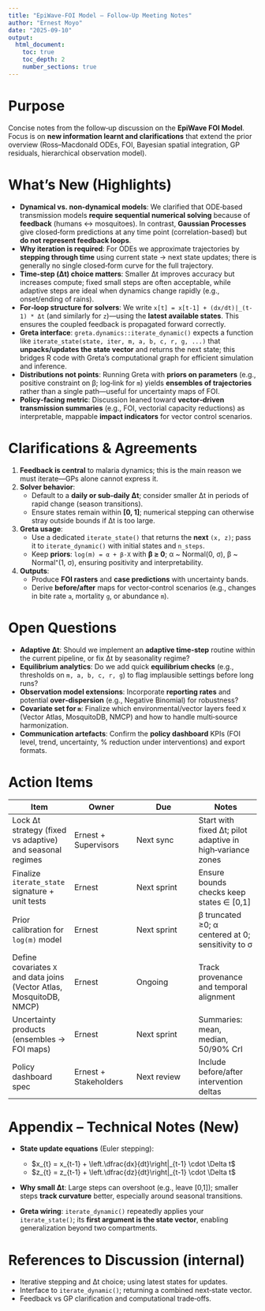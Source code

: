 ```yaml
---
title: "EpiWave‑FOI Model – Follow‑Up Meeting Notes"
author: "Ernest Moyo"
date: "2025-09-10"
output:
  html_document:
    toc: true
    toc_depth: 2
    number_sections: true
---
```


# Purpose

Concise notes from the follow‑up discussion on the **EpiWave FOI Model**. Focus is on **new information learnt and clarifications** that extend the prior overview (Ross–Macdonald ODEs, FOI, Bayesian spatial integration, GP residuals, hierarchical observation model).

# What’s New (Highlights)

-   **Dynamical vs. non‑dynamical models**: We clarified that ODE‑based transmission models **require sequential numerical solving** because of **feedback** (humans ↔ mosquitoes). In contrast, **Gaussian Processes** give closed‑form predictions at any time point (correlation-based) but **do not represent feedback loops**.
-   **Why iteration is required**: For ODEs we approximate trajectories by **stepping through time** using current state → next state updates; there is generally no single closed‑form curve for the full trajectory.
-   **Time‑step (Δt) choice matters**: Smaller Δt improves accuracy but increases compute; fixed small steps are often acceptable, while adaptive steps are ideal when dynamics change rapidly (e.g., onset/ending of rains).
-   **For‑loop structure for solvers**: We write `x[t] = x[t-1] + (dx/dt)|_(t-1) * Δt` (and similarly for `z`)—using the **latest available states**. This ensures the coupled feedback is propagated forward correctly.
-   **Greta interface**: `greta.dynamics::iterate_dynamic()` expects a function like `iterate_state(state, iter, m, a, b, c, r, g, ...)` that **unpacks/updates the state vector** and returns the next state; this bridges R code with Greta’s computational graph for efficient simulation and inference.
-   **Distributions not points**: Running Greta with **priors on parameters** (e.g., positive constraint on β; log‑link for `m`) yields **ensembles of trajectories** rather than a single path—useful for uncertainty maps of FOI.
-   **Policy‑facing metric**: Discussion leaned toward **vector‑driven transmission summaries** (e.g., FOI, vectorial capacity reductions) as interpretable, mappable **impact indicators** for vector control scenarios.

# Clarifications & Agreements

1.  **Feedback is central** to malaria dynamics; this is the main reason we must iterate—GPs alone cannot express it.
2.  **Solver behavior**:
    -   Default to a **daily or sub‑daily Δt**; consider smaller Δt in periods of rapid change (season transitions).
    -   Ensure states remain within **[0, 1]**; numerical stepping can otherwise stray outside bounds if Δt is too large.
3.  **Greta usage**:
    -   Use a dedicated `iterate_state()` that returns the **next** `(x, z)`; pass it to `iterate_dynamic()` with initial states and `n_steps`.
    -   Keep **priors**: `log(m) = α + β·X` with **β ≥ 0**; α \~ Normal(0, σ), β \~ Normal⁺(1, σ), ensuring positivity and interpretability.
4.  **Outputs**:
    -   Produce **FOI rasters** and **case predictions** with uncertainty bands.
    -   Derive **before/after** maps for vector‑control scenarios (e.g., changes in bite rate `a`, mortality `g`, or abundance `m`).

# Open Questions

-   **Adaptive Δt**: Should we implement an **adaptive time‑step** routine within the current pipeline, or fix Δt by seasonality regime?
-   **Equilibrium analytics**: Do we add quick **equilibrium checks** (e.g., thresholds on `m, a, b, c, r, g`) to flag implausible settings before long runs?
-   **Observation model extensions**: Incorporate **reporting rates** and potential **over‑dispersion** (e.g., Negative Binomial) for robustness?
-   **Covariate set for `m`**: Finalize which environmental/vector layers feed `X` (Vector Atlas, MosquitoDB, NMCP) and how to handle multi‑source harmonization.
-   **Communication artefacts**: Confirm the **policy dashboard** KPIs (FOI level, trend, uncertainty, % reduction under interventions) and export formats.

# Action Items

| Item | Owner | Due | Notes |
|------------------|------------------|------------------|------------------|
| Lock Δt strategy (fixed vs adaptive) and seasonal regimes | Ernest + Supervisors | Next sync | Start with fixed Δt; pilot adaptive in high‑variance zones |
| Finalize `iterate_state` signature + unit tests | Ernest | Next sprint | Ensure bounds checks keep states ∈ [0,1] |
| Prior calibration for `log(m)` model | Ernest | Next sprint | β truncated ≥0; α centered at 0; sensitivity to σ |
| Define covariates `X` and data joins (Vector Atlas, MosquitoDB, NMCP) | Ernest | Ongoing | Track provenance and temporal alignment |
| Uncertainty products (ensembles → FOI maps) | Ernest | Next sprint | Summaries: mean, median, 50/90% CrI |
| Policy dashboard spec | Ernest + Stakeholders | Next review | Include before/after intervention deltas |

# Appendix – Technical Notes (New)

-   **State update equations** (Euler stepping):

    -   $x_{t} = x_{t-1} + \left.\dfrac{dx}{dt}\right|_{t-1} \cdot \Delta t$
    -   $z_{t} = z_{t-1} + \left.\dfrac{dz}{dt}\right|_{t-1} \cdot \Delta t$

-   **Why small Δt**: Large steps can overshoot (e.g., leave [0,1]); smaller steps **track curvature** better, especially around seasonal transitions.

-   **Greta wiring**: `iterate_dynamic()` repeatedly applies your `iterate_state()`; its **first argument is the state vector**, enabling generalization beyond two compartments.

# References to Discussion (internal)

-   Iterative stepping and Δt choice; using latest states for updates.\
-   Interface to `iterate_dynamic()`; returning a combined next‑state vector.\
-   Feedback vs GP clarification and computational trade‑offs.
